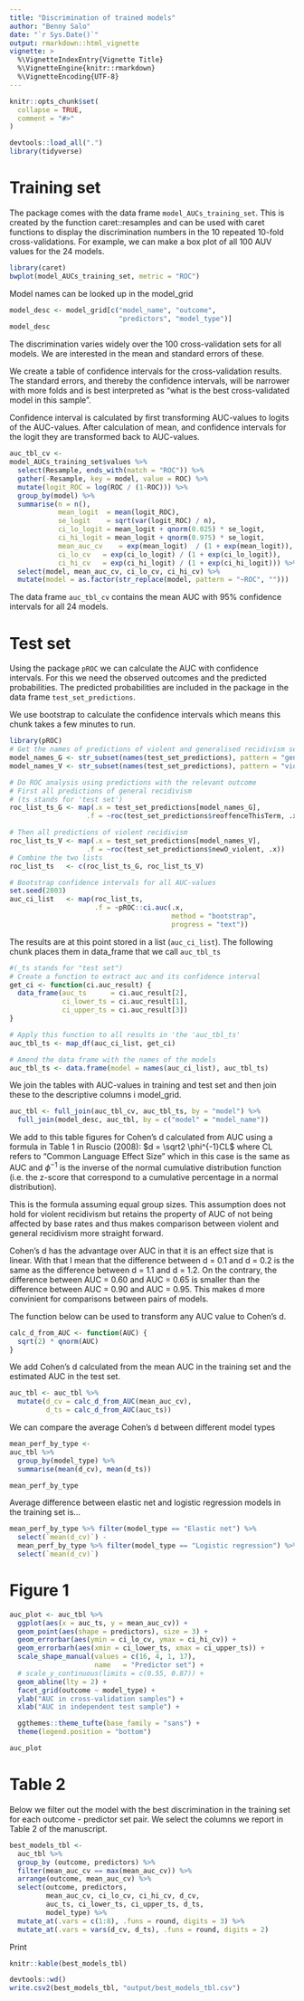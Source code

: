 ```yaml
---
title: "Discrimination of trained models"
author: "Benny Salo"
date: "`r Sys.Date()`"
output: rmarkdown::html_vignette
vignette: >
  %\VignetteIndexEntry{Vignette Title}
  %\VignetteEngine{knitr::rmarkdown}
  %\VignetteEncoding{UTF-8}
---
```


```r
knitr::opts_chunk$set(
  collapse = TRUE,
  comment = "#>"
)
```

```r
devtools::load_all(".")
library(tidyverse)
```


# Training set

The package comes with the data frame `model_AUCs_training_set`. This is created by the function caret::resamples and can be used with caret functions to display the discrimination numbers in the 10 repeated 10-fold cross-validations. For example, we can make a box plot of all 100 AUV values for the 24 models.

```r
library(caret)
bwplot(model_AUCs_training_set, metric = "ROC")
```
Model names can be looked up in the model_grid

```r
model_desc <- model_grid[c("model_name", "outcome", 
                           "predictors", "model_type")]
model_desc
```

The discrimination varies widely over the 100 cross-validation sets for all models. We are interested in the mean and standard errors of these.

We create a table of confidence intervals for the cross-validation results. The standard errors, and thereby the confidence intervals, will be narrower with more folds and is best interpreted as "what is the best cross-validated model in this sample".

Confidence interval is calculated by first transforming AUC-values to logits of the AUC-values. After calculation of mean, and confidence intervals for the logit they are transformed back to AUC-values.

```r
auc_tbl_cv <-
model_AUCs_training_set$values %>% 
  select(Resample, ends_with(match = "ROC")) %>% 
  gather(-Resample, key = model, value = ROC) %>%
  mutate(logit_ROC = log(ROC / (1-ROC))) %>% 
  group_by(model) %>% 
  summarise(n = n(),
            mean_logit  = mean(logit_ROC),
            se_logit    = sqrt(var(logit_ROC) / n),
            ci_lo_logit = mean_logit + qnorm(0.025) * se_logit,
            ci_hi_logit = mean_logit + qnorm(0.975) * se_logit,
            mean_auc_cv    = exp(mean_logit)  / (1 + exp(mean_logit)),
            ci_lo_cv   = exp(ci_lo_logit) / (1 + exp(ci_lo_logit)),
            ci_hi_cv   = exp(ci_hi_logit) / (1 + exp(ci_hi_logit))) %>% 
  select(model, mean_auc_cv, ci_lo_cv, ci_hi_cv) %>% 
  mutate(model = as.factor(str_replace(model, pattern = "~ROC", "")))

```
The data frame `auc_tbl_cv` contains the mean AUC with 95% confidence intervals for all 24 models.

# Test set

Using the package `pROC` we can calculate the AUC with confidence intervals. For this we need the observed outcomes and the predicted probabilities. The predicted probabilities are included in the package in the data frame `test_set_predictions`.

We use bootstrap to calculate the confidence intervals which means this chunk takes a few minutes to run.
```r
library(pROC)
# Get the names of predictions of violent and generalised recidivism seperately.
model_names_G <- str_subset(names(test_set_predictions), pattern = "gen_") 
model_names_V <- str_subset(names(test_set_predictions), pattern = "vio_") 

# Do ROC analysis using predictions with the relevant outcome
# First all predictions of general recidivism
# (ts stands for 'test set')
roc_list_ts_G <- map(.x = test_set_predictions[model_names_G],
                   .f = ~roc(test_set_predictions$reoffenceThisTerm, .x))

# Then all predictions of violent recidivism
roc_list_ts_V <- map(.x = test_set_predictions[model_names_V],
                   .f = ~roc(test_set_predictions$newO_violent, .x))
# Combine the two lists
roc_list_ts   <- c(roc_list_ts_G, roc_list_ts_V)

# Bootstrap confidence intervals for all AUC-values
set.seed(2803)
auc_ci_list   <- map(roc_list_ts, 
                     .f = ~pROC::ci.auc(.x, 
                                        method = "bootstrap", 
                                        progress = "text"))


```
The results are at this point stored in a list (`auc_ci_list`). The following chunk places them in data_frame that we call `auc_tbl_ts`

```r
#(_ts stands for "test set")
# Create a function to extract auc and its confidence interval
get_ci <- function(ci.auc_result) {
  data_frame(auc_ts      = ci.auc_result[2], 
             ci_lower_ts = ci.auc_result[1], 
             ci_upper_ts = ci.auc_result[3])
}

# Apply this function to all results in 'the 'auc_tbl_ts'
auc_tbl_ts <- map_df(auc_ci_list, get_ci)

# Amend the data frame with the names of the models
auc_tbl_ts <- data.frame(model = names(auc_ci_list), auc_tbl_ts)
```
We join the tables with AUC-values in training and test set and then join these to the descriptive columns i model_grid.

```r
auc_tbl <- full_join(auc_tbl_cv, auc_tbl_ts, by = "model") %>% 
  full_join(model_desc, auc_tbl, by = c("model" = "model_name"))
```

We add to this table figures for Cohen's d calculated from AUC using a formula in Table 1 in Ruscio (2008): $d = \sqrt2 \phi^{-1}CL$ where CL refers to "Common Language Effect Size" which in this case is the same as AUC and $\phi^{-1}$ is the inverse of the normal cumulative distribution function (i.e. the z-score that correspond to a cumulative percentage in a normal distribution). 

This is the formula assuming equal group sizes. This assumption does not hold for violent recidivism but retains the property of AUC of not being affected by base rates and thus makes comparison between violent and general recidivism more straight forward. 

Cohen's d has the advantage over AUC in that it is an effect size that is linear. With that I mean that the difference between d = 0.1 and d = 0.2 is the same as the difference between d = 1.1 and d = 1.2. On the contrary, the difference between AUC = 0.60 and AUC = 0.65 is smaller than the difference between AUC = 0.90 and AUC = 0.95. This makes d more convinient for comparisons between pairs of models.

The function below can be used to transform any AUC value to Cohen's d.

```r
calc_d_from_AUC <- function(AUC) {
  sqrt(2) * qnorm(AUC) 
}
```

We add Cohen's d calculated from the mean AUC in the training set and the estimated AUC in the test set.

```r
auc_tbl <- auc_tbl %>% 
  mutate(d_cv = calc_d_from_AUC(mean_auc_cv),
         d_ts = calc_d_from_AUC(auc_ts))
```

We can compare the average Cohen's d between different model types
```r
mean_perf_by_type <-
auc_tbl %>% 
  group_by(model_type) %>% 
  summarise(mean(d_cv), mean(d_ts))

mean_perf_by_type
```
Average difference between elastic net and logistic regression models in the training set is...

```r
mean_perf_by_type %>% filter(model_type == "Elastic net") %>%
  select(`mean(d_cv)`) -
  mean_perf_by_type %>% filter(model_type == "Logistic regression") %>%
  select(`mean(d_cv)`)
```


# Figure 1

```r
auc_plot <- auc_tbl %>% 
  ggplot(aes(x = auc_ts, y = mean_auc_cv)) + 
  geom_point(aes(shape = predictors), size = 3) +
  geom_errorbar(aes(ymin = ci_lo_cv, ymax = ci_hi_cv)) +
  geom_errorbarh(aes(xmin = ci_lower_ts, xmax = ci_upper_ts)) + 
  scale_shape_manual(values = c(16, 4, 1, 17), 
                     name   = "Predictor set") +
  # scale_y_continuous(limits = c(0.55, 0.87)) +
  geom_abline(lty = 2) +
  facet_grid(outcome ~ model_type) +
  ylab("AUC in cross-validation samples") +
  xlab("AUC in independent test sample") + 

  ggthemes::theme_tufte(base_family = "sans") +
  theme(legend.position = "bottom")

```
```r
auc_plot
```







# Table 2

Below we filter out the model with the best discrimination in the training set for each outcome - predictor set pair. We select the columns we report in Table 2 of the manuscript.

```r
best_models_tbl <-
  auc_tbl %>% 
  group_by (outcome, predictors) %>% 
  filter(mean_auc_cv == max(mean_auc_cv)) %>% 
  arrange(outcome, mean_auc_cv) %>% 
  select(outcome, predictors, 
         mean_auc_cv, ci_lo_cv, ci_hi_cv, d_cv,
         auc_ts, ci_lower_ts, ci_upper_ts, d_ts, 
         model_type) %>% 
  mutate_at(.vars = c(1:8), .funs = round, digits = 3) %>% 
  mutate_at(.vars = vars(d_cv, d_ts), .funs = round, digits = 2)


```

Print
```r
knitr::kable(best_models_tbl)
```

```r
devtools::wd()
write.csv2(best_models_tbl, "output/best_models_tbl.csv")
```


